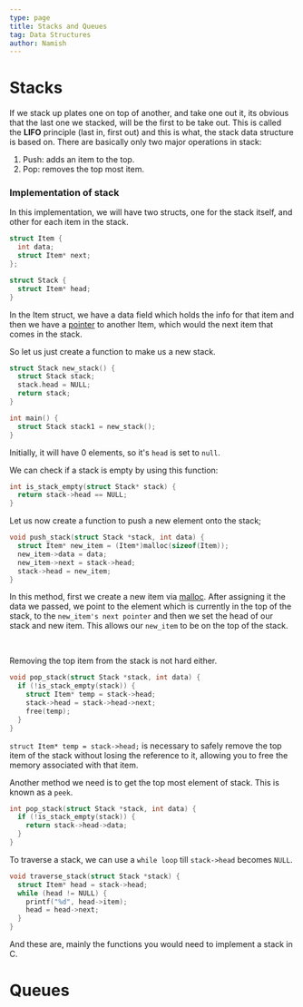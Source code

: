 ```yaml
---
type: page
title: Stacks and Queues 
tag: Data Structures
author: Namish
---
```


# Stacks 

<Diagram src="/stacks/stacks.png" />

If we stack up plates one on top of another, and take one out it, its obvious that the last one we stacked, will be the first to be take out. This is called the **LIFO** principle (last in, first out) and this is what, the stack data structure is based on. There are basically only two major operations in stack:

1. Push: adds an item to the top.
2. Pop: removes the top most item.


### Implementation of stack

In this implementation, we will have two structs, one for the stack itself, and other for each item in the stack.

```c 
struct Item {
  int data;
  struct Item* next;
};

struct Stack {
  struct Item* head;
}
```

In the Item struct, we have a data field which holds the info for that item and then we have a [pointer](/pre/pointers) to another Item, which would the next item that comes in the stack.

<Diagram src="/stacks/stack-representation.png"/>


So let us just create a function to make us a new stack.

```c 
struct Stack new_stack() {
  struct Stack stack;
  stack.head = NULL;
  return stack;
}

int main() {
  struct Stack stack1 = new_stack();
}
```

Initially, it will have 0 elements, so it's `head` is set to `null`.

We can check if a stack is empty by using this function:

```c
int is_stack_empty(struct Stack* stack) {
  return stack->head == NULL;
}
```

Let us now create a function to push a new element onto the stack;

```c
void push_stack(struct Stack *stack, int data) {
  struct Item* new_item = (Item*)malloc(sizeof(Item));
  new_item->data = data;
  new_item->next = stack->head;
  stack->head = new_item;
}
```

In this method, first we create a new item via [malloc](/pre/memory#dynamic-memory-allocation). After assigning it the data we passed, we point to the element which is currently in the top of the stack, to the `new_item's next pointer` and then we set the head of our stack and new item. This allows our `new_item` to be on the top of the stack.

<br/>

Removing the top item from the stack is not hard either.

```c 
void pop_stack(struct Stack *stack, int data) { 
  if (!is_stack_empty(stack)) {
    struct Item* temp = stack->head;
    stack->head = stack->head->next; 
    free(temp);
  }
}
```

`struct Item* temp = stack->head;` is necessary to safely remove the top item of the stack without losing the reference to it, allowing you to free the memory associated with that item.

Another method we need is to get the top most element of stack. This is known as a `peek`.

```c 
int pop_stack(struct Stack *stack, int data) { 
  if (!is_stack_empty(stack)) {
    return stack->head->data;
  }
}
```

To traverse a stack, we can use a `while loop` till `stack->head` becomes `NULL`.

```c 
void traverse_stack(struct Stack *stack) {
  struct Item* head = stack->head;
  while (head != NULL) {
    printf("%d", head->item);
    head = head->next;
  } 
}
```
And these are, mainly the functions you would need to implement a stack in C.

# Queues

<Diagram src="/stacks/queue.png"/>
